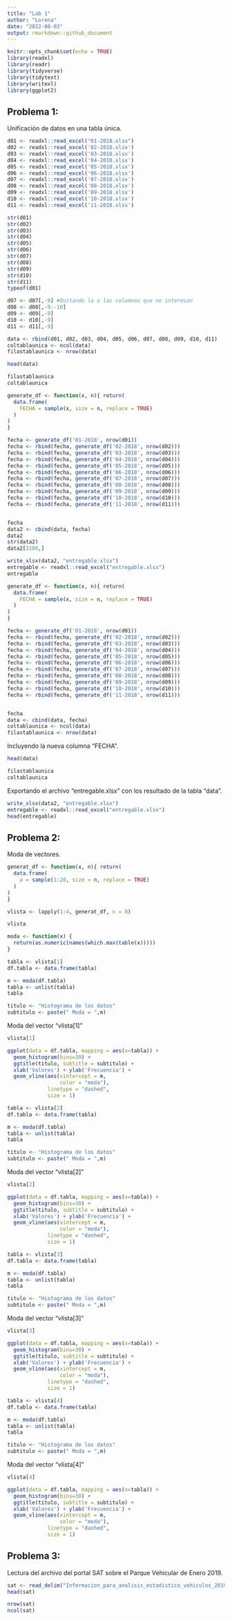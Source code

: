 ---
title: "Lab 1"
author: "Lorena"
date: "2022-08-03"
output: rmarkdown::github_document
---

```{r setup, include=FALSE}
knitr::opts_chunk$set(echo = TRUE)
library(readxl)
library(readr)
library(tidyverse)
library(tidytext)
library(writexl)
library(ggplot2)
```

## Problema 1:

Unificación de datos en una tabla única.

```{r include=FALSE}
d01 <- readxl::read_excel("01-2018.xlsx")
d02 <- readxl::read_excel('02-2018.xlsx')
d03 <- readxl::read_excel('03-2018.xlsx')
d04 <- readxl::read_excel('04-2018.xlsx')
d05 <- readxl::read_excel('05-2018.xlsx')
d06 <- readxl::read_excel('06-2018.xlsx')
d07 <- readxl::read_excel('07-2018.xlsx')
d08 <- readxl::read_excel('08-2018.xlsx')
d09 <- readxl::read_excel('09-2018.xlsx')
d10 <- readxl::read_excel('10-2018.xlsx')
d11 <- readxl::read_excel('11-2018.xlsx')

str(d01)
str(d02)
str(d03)
str(d04)
str(d05)
str(d06)
str(d07)
str(d08)
str(d09)
str(d10)
str(d11)
typeof(d01)

d07 <- d07[,-9] #Quitando la o las columnas que no interesan
d08 <- d08[,-9:-10]
d09 <- d09[,-9]
d10 <- d10[,-9]
d11 <- d11[,-9]

data <- rbind(d01, d02, d03, d04, d05, d06, d07, d08, d09, d10, d11)
coltablaunica <- ncol(data)
filastablaunica <- nrow(data)
```

``` {r}
head(data)

```

``` {r}

filastablaunica
coltablaunica

```

``` {r include=FALSE}

generate_df <- function(x, n){ return(
  data.frame(
    FECHA = sample(x, size = n, replace = TRUE)
  )
)
}

fecha <- generate_df('01-2018', nrow(d01))
fecha <- rbind(fecha, generate_df('02-2018', nrow(d02)))
fecha <- rbind(fecha, generate_df('03-2018', nrow(d03)))
fecha <- rbind(fecha, generate_df('04-2018', nrow(d04)))
fecha <- rbind(fecha, generate_df('05-2018', nrow(d05)))
fecha <- rbind(fecha, generate_df('06-2018', nrow(d06)))
fecha <- rbind(fecha, generate_df('07-2018', nrow(d07)))
fecha <- rbind(fecha, generate_df('08-2018', nrow(d08)))
fecha <- rbind(fecha, generate_df('09-2018', nrow(d09)))
fecha <- rbind(fecha, generate_df('10-2018', nrow(d10)))
fecha <- rbind(fecha, generate_df('11-2018', nrow(d11)))


fecha
data2 <- cbind(data, fecha)
data2
str(data2)
data2[2180,]

write_xlsx(data2, "entregable.xlsx")
entregable <- readxl::read_excel("entregable.xlsx")
entregable
```

```{r include=FALSE}
generate_df <- function(x, n){ return(
  data.frame(
    FECHA = sample(x, size = n, replace = TRUE)
  )
)
}

fecha <- generate_df('01-2018', nrow(d01))
fecha <- rbind(fecha, generate_df('02-2018', nrow(d02)))
fecha <- rbind(fecha, generate_df('03-2018', nrow(d03)))
fecha <- rbind(fecha, generate_df('04-2018', nrow(d04)))
fecha <- rbind(fecha, generate_df('05-2018', nrow(d05)))
fecha <- rbind(fecha, generate_df('06-2018', nrow(d06)))
fecha <- rbind(fecha, generate_df('07-2018', nrow(d07)))
fecha <- rbind(fecha, generate_df('08-2018', nrow(d08)))
fecha <- rbind(fecha, generate_df('09-2018', nrow(d09)))
fecha <- rbind(fecha, generate_df('10-2018', nrow(d10)))
fecha <- rbind(fecha, generate_df('11-2018', nrow(d11)))


fecha
data <- cbind(data, fecha)
coltablaunica <- ncol(data)
filastablaunica <- nrow(data)
```

Incluyendo la nueva columna "FECHA".

``` {r}
head(data)
```

``` {r}

filastablaunica
coltablaunica

```

Exportando el archivo "entregable.xlsx" con los resultado de la tabla "data".

```{r}

write_xlsx(data2, "entregable.xlsx")
entregable <- readxl::read_excel("entregable.xlsx")
head(entregable)
```


## Problema 2:

Moda de vectores.

```{r include=FALSE}
generat_df <- function(x, n){ return(
  data.frame(
    a = sample(1:20, size = n, replace = TRUE)
  )
)
}

vlista <- lapply(1:4, generat_df, n = 8)
```

``` {r}
vlista
```

``` {r include=FALSE}
moda <- function(x) {
  return(as.numeric(names(which.max(table(x)))))
}

tabla <- vlista[1]
df.tabla <- data.frame(tabla)

m <- moda(df.tabla)
tabla <- unlist(tabla)
tabla

titulo <- "Histograma de los datos"
subtitulo <- paste(" Moda = ",m)
```

Moda del vector "vlista[1]"
``` {r}
vlista[1]
```

``` {r echo=FALSE}
ggplot(data = df.tabla, mapping = aes(x=tabla)) +
  geom_histogram(bins=30) +
  ggtitle(titulo, subtitle = subtitulo) +
  xlab('Valores') + ylab('Frecuencia') +
  geom_vline(aes(xintercept = m,
                 color = "moda"),
             linetype = "dashed",
             size = 1)
```

``` {r include=FALSE}
tabla <- vlista[2]
df.tabla <- data.frame(tabla)

m <- moda(df.tabla)
tabla <- unlist(tabla)
tabla

titulo <- "Histograma de los datos"
subtitulo <- paste(" Moda = ",m)
```

Moda del vector "vlista[2]"
``` {r}
vlista[2]
```

``` {r echo=FALSE}
ggplot(data = df.tabla, mapping = aes(x=tabla)) +
  geom_histogram(bins=30) +
  ggtitle(titulo, subtitle = subtitulo) +
  xlab('Valores') + ylab('Frecuencia') +
  geom_vline(aes(xintercept = m,
                 color = "moda"),
             linetype = "dashed",
             size = 1)
```

``` {r include=FALSE}
tabla <- vlista[3]
df.tabla <- data.frame(tabla)

m <- moda(df.tabla)
tabla <- unlist(tabla)
tabla

titulo <- "Histograma de los datos"
subtitulo <- paste(" Moda = ",m)
```

Moda del vector "vlista[3]"
``` {r}
vlista[3]
```

``` {r echo=FALSE}
ggplot(data = df.tabla, mapping = aes(x=tabla)) +
  geom_histogram(bins=30) +
  ggtitle(titulo, subtitle = subtitulo) +
  xlab('Valores') + ylab('Frecuencia') +
  geom_vline(aes(xintercept = m,
                 color = "moda"),
             linetype = "dashed",
             size = 1)
```

``` {r include=FALSE}
tabla <- vlista[4]
df.tabla <- data.frame(tabla)

m <- moda(df.tabla)
tabla <- unlist(tabla)
tabla

titulo <- "Histograma de los datos"
subtitulo <- paste(" Moda = ",m)
```

Moda del vector "vlista[4]"
``` {r}
vlista[4]
```

``` {r echo=FALSE}
ggplot(data = df.tabla, mapping = aes(x=tabla)) +
  geom_histogram(bins=30) +
  ggtitle(titulo, subtitle = subtitulo) +
  xlab('Valores') + ylab('Frecuencia') +
  geom_vline(aes(xintercept = m,
                 color = "moda"),
             linetype = "dashed",
             size = 1)
```

## Problema 3:

Lectura del archivo del portal SAT sobre el Parque Vehicular de Enero 2019.

``` {r}
sat <- read_delim("Informacion_para_analisis_estadistico_vehiculos_2019_enero/INE_PARQUE_VEHICULAR_080219.txt", delim="|")
head(sat)
```

``` {r}
nrow(sat)
ncol(sat)
```

